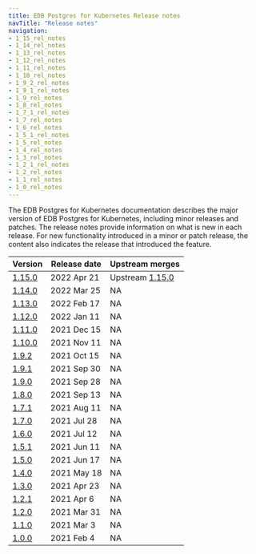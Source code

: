 ```yaml
---
title: EDB Postgres for Kubernetes Release notes
navTitle: "Release notes"
navigation:
- 1_15_rel_notes
- 1_14_rel_notes
- 1_13_rel_notes
- 1_12_rel_notes
- 1_11_rel_notes
- 1_10_rel_notes
- 1_9_2_rel_notes
- 1_9_1_rel_notes
- 1_9_rel_notes
- 1_8_rel_notes
- 1_7_1_rel_notes
- 1_7_rel_notes
- 1_6_rel_notes
- 1_5_1_rel_notes
- 1_5_rel_notes
- 1_4_rel_notes
- 1_3_rel_notes
- 1_2_1_rel_notes
- 1_2_rel_notes
- 1_1_rel_notes
- 1_0_rel_notes
---
```


The EDB Postgres for Kubernetes documentation describes the major version of EDB Postgres for Kubernetes, including minor releases and patches. The release notes provide information on what is new in each release. For new functionality introduced in a minor or patch release, the content also indicates the release that introduced the feature.

| Version                      | Release date | Upstream merges                                                                   | 
| ---------------------------- | ------------ | --------------------------------------------------------------------------------- | 
| [1.15.0](1_15_rel_notes)     | 2022 Apr 21  | Upstream [1.15.0](https://cloudnative-pg.io/documentation/1.15.0/release_notes/)           | 
| [1.14.0](1_14_rel_notes)     | 2022 Mar 25  | NA            |
| [1.13.0](1_13_rel_notes)     | 2022 Feb 17  | NA            |
| [1.12.0](1_12_rel_notes)     | 2022 Jan 11  | NA            |
| [1.11.0](1_11_rel_notes)     | 2021 Dec 15  | NA            |
| [1.10.0](1_10_rel_notes)     | 2021 Nov 11  |  NA            |
| [1.9.2](1_9_2_rel_notes)     | 2021 Oct 15  |  NA            |
| [1.9.1](1_9_1_rel_notes)     | 2021 Sep 30  |  NA            |
| [1.9.0](1_9_rel_notes)       | 2021 Sep 28  |  NA            |
| [1.8.0](1_8_rel_notes)       | 2021 Sep 13  |  NA            |
| [1.7.1](1_7_1_rel_notes)     | 2021 Aug 11  |  NA            |
| [1.7.0](1_7_rel_notes)       | 2021 Jul 28  |  NA            |
| [1.6.0](1_6_rel_notes)       | 2021 Jul 12  |  NA            |
| [1.5.1](1_5_1_rel_notes)     | 2021 Jun 11  |  NA            |
| [1.5.0](1_5_rel_notes)       | 2021 Jun 17  |  NA            |
| [1.4.0](1_4_rel_notes)       | 2021 May 18  |  NA            |
| [1.3.0](1_3_rel_notes)       | 2021 Apr 23  |  NA            |
| [1.2.1](1_2_1_rel_notes)     | 2021 Apr 6   |  NA            |
| [1.2.0](1_2_rel_notes)       | 2021 Mar 31  |  NA            |
| [1.1.0](1_1_rel_notes)       | 2021 Mar 3   |  NA            |
| [1.0.0](1_0_rel_notes)       | 2021 Feb 4   |  NA            |



